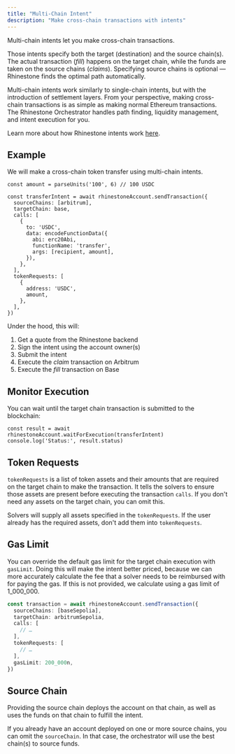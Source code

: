 ```yaml
---
title: "Multi-Chain Intent"
description: "Make cross-chain transactions with intents"
---
```


Multi-chain intents let you make cross-chain transactions.

Those intents specify both the target (destination) and the source chain(s). The actual transaction (_fill_) happens on the target chain, while the funds are taken on the source chains (_claims_). Specifying source chains is optional — Rhinestone finds the optimal path automatically.

Multi-chain intents work similarly to single-chain intents, but with the introduction of settlement layers. From your perspective, making cross-chain transactions is as simple as making normal Ethereum transactions. The Rhinestone Orchestrator handles path finding, liquidity management, and intent execution for you.

Learn more about how Rhinestone intents work [here](../../home/introduction/rhinestone-intents).

## Example

We will make a cross-chain token transfer using multi-chain intents.

```tsx
const amount = parseUnits('100', 6) // 100 USDC

const transferIntent = await rhinestoneAccount.sendTransaction({
  sourceChains: [arbitrum],
  targetChain: base,
  calls: [
    {
      to: 'USDC',
      data: encodeFunctionData({
        abi: erc20Abi,
        functionName: 'transfer',
        args: [recipient, amount],
      }),
    },
  ],
  tokenRequests: [
    {
      address: 'USDC',
      amount,
    },
  ],
})
```

Under the hood, this will:

1) Get a quote from the Rhinestone backend
2) Sign the intent using the account owner(s)
3) Submit the intent
4) Execute the _claim_ transaction on Arbitrum
5) Execute the _fill_ transaction on Base

## Monitor Execution

You can wait until the target chain transaction is submitted to the blockchain:

```tsx
const result = await rhinestoneAccount.waitForExecution(transferIntent)
console.log('Status:', result.status)
```

## Token Requests

`tokenRequests` is a list of token assets and their amounts that are required on the target chain to make the transaction. It tells the solvers to ensure those assets are present before executing the transaction `calls`. If you don't need any assets on the target chain, you can omit this.

<Note>Solvers will supply all assets specified in the `tokenRequests`. If the user already has the required assets, don't add them into `tokenRequests`.</Note>

## Gas Limit

You can override the default gas limit for the target chain execution with `gasLimit`. Doing this will make the intent better priced, because we can more accurately calculate the fee that a solver needs to be reimbursed with for paying the gas. If this is not provided, we calculate using a gas limit of 1_000_000.

```ts {10}
const transaction = await rhinestoneAccount.sendTransaction({
  sourceChains: [baseSepolia],
  targetChain: arbitrumSepolia,
  calls: [
    // …
  ],
  tokenRequests: [
    // …
  ],
  gasLimit: 200_000n,
})
```

## Source Chain

Providing the source chain deploys the account on that chain, as well as uses the funds on that chain to fulfill the intent.

If you already have an account deployed on one or more source chains, you can omit the `sourceChain`. In that case, the orchestrator will use the best chain(s) to source funds.
